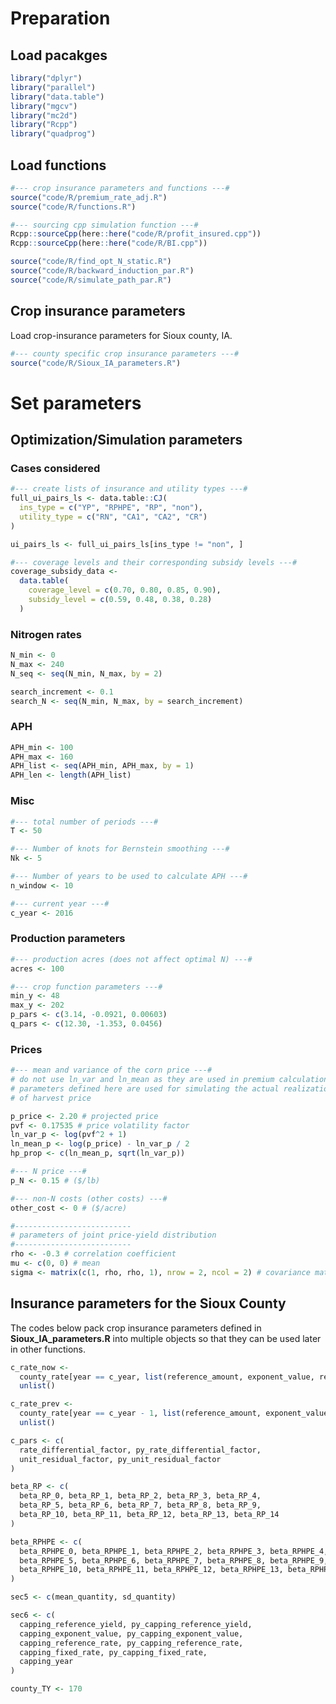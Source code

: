 # Preparation

## Load pacakges

```r
library("dplyr")
library("parallel")
library("data.table")
library("mgcv")
library("mc2d")
library("Rcpp")
library("quadprog")
```

## Load functions

```r
#--- crop insurance parameters and functions ---#
source("code/R/premium_rate_adj.R")
source("code/R/functions.R")

#--- sourcing cpp simulation function ---#
Rcpp::sourceCpp(here::here("code/R/profit_insured.cpp"))
Rcpp::sourceCpp(here::here("code/R/BI.cpp"))

source("code/R/find_opt_N_static.R")
source("code/R/backward_induction_par.R")
source("code/R/simulate_path_par.R")
```

## Crop insurance parameters

Load crop-insurance parameters for Sioux county, IA.

```r
#--- county specific crop insurance parameters ---#
source("code/R/Sioux_IA_parameters.R")
```

# Set parameters

## Optimization/Simulation parameters

### Cases considered

```r
#--- create lists of insurance and utility types ---#
full_ui_pairs_ls <- data.table::CJ(
  ins_type = c("YP", "RPHPE", "RP", "non"),
  utility_type = c("RN", "CA1", "CA2", "CR")
)

ui_pairs_ls <- full_ui_pairs_ls[ins_type != "non", ]

#--- coverage levels and their corresponding subsidy levels ---#
coverage_subsidy_data <-
  data.table(
    coverage_level = c(0.70, 0.80, 0.85, 0.90),
    subsidy_level = c(0.59, 0.48, 0.38, 0.28)
  )
```

### Nitrogen rates

```r
N_min <- 0
N_max <- 240
N_seq <- seq(N_min, N_max, by = 2)

search_increment <- 0.1
search_N <- seq(N_min, N_max, by = search_increment)
```

### APH

```r
APH_min <- 100
APH_max <- 160
APH_list <- seq(APH_min, APH_max, by = 1)
APH_len <- length(APH_list)
```

### Misc

```r
#--- total number of periods ---#
T <- 50

#--- Number of knots for Bernstein smoothing ---#
Nk <- 5

#--- Number of years to be used to calculate APH ---#
n_window <- 10

#--- current year ---#
c_year <- 2016
```

### Production parameters

```r
#--- production acres (does not affect optimal N) ---#
acres <- 100

#--- crop function parameters ---#
min_y <- 48
max_y <- 202
p_pars <- c(3.14, -0.0921, 0.00603)
q_pars <- c(12.30, -1.353, 0.0456)
```

### Prices

```r
#--- mean and variance of the corn price ---#
# do not use ln_var and ln_mean as they are used in premium calculation
# parameters defined here are used for simulating the actual realization
# of harvest price

p_price <- 2.20 # projected price
pvf <- 0.17535 # price volatility factor
ln_var_p <- log(pvf^2 + 1)
ln_mean_p <- log(p_price) - ln_var_p / 2
hp_prop <- c(ln_mean_p, sqrt(ln_var_p))

#--- N price ---#
p_N <- 0.15 # ($/lb)

#--- non-N costs (other costs) ---#
other_cost <- 0 # ($/acre)

#--------------------------
# parameters of joint price-yield distribution
#--------------------------
rho <- -0.3 # correlation coefficient
mu <- c(0, 0) # mean
sigma <- matrix(c(1, rho, rho, 1), nrow = 2, ncol = 2) # covariance mat
```

## Insurance parameters for the Sioux County

The codes below pack crop insurance parameters defined in **Sioux_IA_parameters.R** into multiple objects so that they can be used later in other functions.

```r
c_rate_now <-
  county_rate[year == c_year, list(reference_amount, exponent_value, reference_rate, fixed_rate)] %>%
  unlist()

c_rate_prev <-
  county_rate[year == c_year - 1, list(reference_amount, exponent_value, reference_rate, fixed_rate)] %>%
  unlist()

c_pars <- c(
  rate_differential_factor, py_rate_differential_factor,
  unit_residual_factor, py_unit_residual_factor
)

beta_RP <- c(
  beta_RP_0, beta_RP_1, beta_RP_2, beta_RP_3, beta_RP_4,
  beta_RP_5, beta_RP_6, beta_RP_7, beta_RP_8, beta_RP_9,
  beta_RP_10, beta_RP_11, beta_RP_12, beta_RP_13, beta_RP_14
)

beta_RPHPE <- c(
  beta_RPHPE_0, beta_RPHPE_1, beta_RPHPE_2, beta_RPHPE_3, beta_RPHPE_4,
  beta_RPHPE_5, beta_RPHPE_6, beta_RPHPE_7, beta_RPHPE_8, beta_RPHPE_9,
  beta_RPHPE_10, beta_RPHPE_11, beta_RPHPE_12, beta_RPHPE_13, beta_RPHPE_14
)

sec5 <- c(mean_quantity, sd_quantity)

sec6 <- c(
  capping_reference_yield, py_capping_reference_yield,
  capping_exponent_value, py_capping_exponent_value,
  capping_reference_rate, py_capping_reference_rate,
  capping_fixed_rate, py_capping_fixed_rate,
  capping_year
)

county_TY <- 170
```

